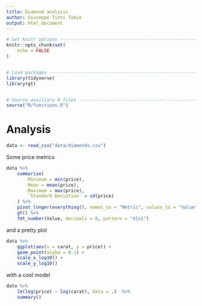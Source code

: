 ```yaml
---
title: Diamond analysis
author: Giuseppe Tinti Tomio
output: html_document
---
```


```r
# Set knitr options ------------------------------------------------------------
knitr::opts_chunk$set(
    echo = FALSE
)


# Load packages ----------------------------------------------------------------
library(tidyverse)
library(gt)


# Source auxiliary R files -----------------------------------------------------
source("R/functions.R")
```

# Analysis

```r
data <- read_csv("data/diamonds.csv")
```

Some price metrics

```r
data %>%
    summarise(
        Minimum = min(price),
        Mean = mean(price),
        Maximum = max(price),
        `Standard Deviation` = sd(price)
    ) %>%
    pivot_longer(everything(), names_to = "Metric", values_to = "Value") %>%
    gt() %>%
    fmt_number(Value, decimals = 0, pattern = "${x}")
```

and a pretty plot

```r
data %>%
    ggplot(aes(x = carat, y = price)) +
    geom_point(alpha = 0.1) +
    scale_x_log10() +
    scale_y_log10()
```

with a cool model

```r
data %>%
    lm(log(price) ~ log(carat), data = .)  %>%
    summary()
```